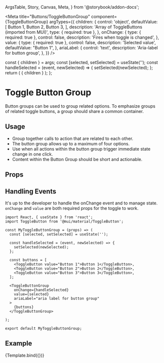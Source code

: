   ArgsTable,
  Story,
  Canvas,
  Meta,
} from '@storybook/addon-docs';

<Meta
  title="Buttons/ToggleButtonGroup"
  component={ToggleButtonGroup}
  argTypes={{
    children: {
      control: 'object',
      defaultValue: [
        <ToggleButton value="Button 1">Button 1</ToggleButton>,
        <ToggleButton value="Button 2">Button 2</ToggleButton>,
        <ToggleButton value="Button 3">Button 3</ToggleButton>,
      ],
      description: 'Array of ToggleButtons (imported from MUI)',
      type: { required: true },
    },
    onChange: {
        type: { required: true },
        control: false,
        description: 'Fires when toggle is changed',
    },
    value: {
      type: { required: true },
      control: false,
      description: 'Selected value',
      defaultValue: "Button 1",
    },
    ariaLabel: {
        control: 'text',
        description: 'Aria-label for button group',
    },
  }}
/>

  const { children } = args;
  const [selected, setSelected] = useState('');
  const handleSelected = (event, newSelected) => {
    setSelected(newSelected);
  };
  return (
    <ToggleButtonGroup
      value={selected}
      onChange={handleSelected}
    >
    { children }
    </ToggleButtonGroup>
  );
};

# Toggle Button Group
Button groups can be used to group related options. To emphasize groups
of related toggle buttons, a group should share a common container.

## Usage
- Group together calls to action that are related to each other.
- The button group allows up to a maximum of four options.
- Use when all actions within the button group trigger immediate state change in one click.
- Content within the Button Group should be short and actionable.

## Props
<ArgsTable story="." />

## Handling Events
It's up to the developer to handle the onChange event and to manage state.
`onChange` and `value` are both required props for the toggle to work.
```
import React, { useState } from 'react';
import ToggleButton from '@mui/material/ToggleButton';

const MyToggleButtonGroup = (props) => (
  const [selected, setSelected] = useState('');

  const handleSelected = (event, newSelected) => {
    setSelected(newSelected);
  };

  const buttons = [
    <ToggleButton value="Button 1">Button 1</ToggleButton>,
    <ToggleButton value="Button 2">Button 2</ToggleButton>,
    <ToggleButton value="Button 3">Button 3</ToggleButton>,
  ];

  <ToggleButtonGroup
    onChange={handleSelected}
    value={selected}
    ariaLabel="aria label for button group"
  >
    {buttons}
  </ToggleButtonGroup>

);

export default MyToggleButtonGroup;
```
## Example
<Canvas>
  <Story
    name="Buttons Group"
  >
    {Template.bind({})}
  </Story>
</Canvas>
